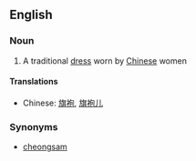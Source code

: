 ==English==

===Noun===
{{wikipedia}}
{{en-noun}}

# A traditional [[dress]] worn by [[Chinese]] women

====Translations====
*Chinese: [[旗袍]], [[旗袍儿]]

===Synonyms===
*[[cheongsam]]